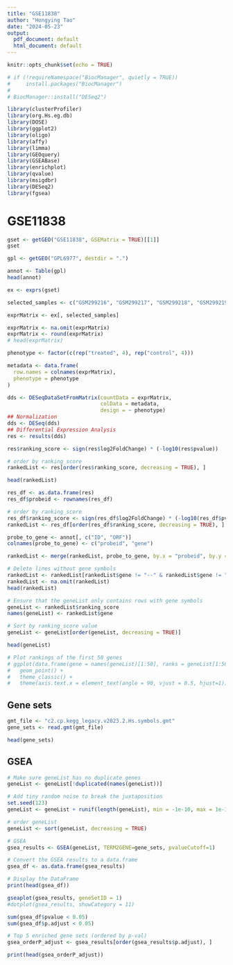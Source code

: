 ```yaml
---
title: "GSE11838"
author: "Hongying Tao"
date: "2024-05-23"
output:
  pdf_document: default
  html_document: default
---
```


```r
knitr::opts_chunk$set(echo = TRUE)
```

```r
# if (!requireNamespace("BiocManager", quietly = TRUE))
#     install.packages("BiocManager")
# 
# BiocManager::install("DESeq2")
```

```r
library(clusterProfiler)
library(org.Hs.eg.db)
library(DOSE)
library(ggplot2)
library(oligo)
library(affy)
library(limma)
library(GEOquery)
library(GSEABase)
library(enrichplot)
library(qvalue)
library(msigdbr)
library(DESeq2)
library(fgsea)
```


# GSE11838
```r
gset <- getGEO("GSE11838", GSEMatrix = TRUE)[[1]]
gset
```
```r
gpl <- getGEO("GPL6977", destdir = ".")

annot <- Table(gpl)
head(annot)
```

```r
ex <- exprs(gset)

selected_samples <- c("GSM299216", "GSM299217", "GSM299218", "GSM299219", "GSM299154", "GSM299155", "GSM299156", "GSM299157")

exprMatrix <- ex[, selected_samples]

exprMatrix <- na.omit(exprMatrix)
exprMatrix <- round(exprMatrix)
# head(exprMatrix)
```

```r
phenotype <- factor(c(rep("treated", 4), rep("control", 4)))

metadata <- data.frame(
  row.names = colnames(exprMatrix),
  phenotype = phenotype
)

dds <- DESeqDataSetFromMatrix(countData = exprMatrix,
                              colData = metadata,
                              design = ~ phenotype)
## Normalization
dds <- DESeq(dds)
## Differential Expression Analysis
res <- results(dds)
```
```r
res$ranking_score <- sign(res$log2FoldChange) * (-log10(res$pvalue))

# order by ranking_score
rankedList <- res[order(res$ranking_score, decreasing = TRUE), ]

head(rankedList)
```
```r
res_df <- as.data.frame(res)
res_df$probeid <- rownames(res_df)

# order by ranking_score
res_df$ranking_score <- sign(res_df$log2FoldChange) * (-log10(res_df$pvalue))
rankedList <- res_df[order(res_df$ranking_score, decreasing = TRUE), ]

probe_to_gene <- annot[, c("ID", "ORF")]
colnames(probe_to_gene) <- c("probeid", "gene")

rankedList <- merge(rankedList, probe_to_gene, by.x = "probeid", by.y = "probeid", all.x = TRUE)

# Delete lines without gene symbols
rankedList <- rankedList[rankedList$gene != "--" & rankedList$gene != "", ]
rankedList <- na.omit(rankedList)
head(rankedList)
```

```r
# Ensure that the geneList only contains rows with gene symbols
geneList <- rankedList$ranking_score
names(geneList) <- rankedList$gene

# Sort by ranking_score value
geneList <- geneList[order(geneList, decreasing = TRUE)]

head(geneList)
```

```r
# Plot rankings of the first 50 genes
# ggplot(data.frame(gene = names(geneList)[1:50], ranks = geneList[1:50]), aes(gene, ranks)) + 
# 	geom_point() +
# 	theme_classic() + 
# 	theme(axis.text.x = element_text(angle = 90, vjust = 0.5, hjust=1))
```

## Gene sets

```r
gmt_file <- "c2.cp.kegg_legacy.v2023.2.Hs.symbols.gmt"
gene_sets <- read.gmt(gmt_file)

head(gene_sets)
```

## GSEA
```r
# Make sure geneList has no duplicate genes
geneList <- geneList[!duplicated(names(geneList))]

# Add tiny random noise to break the juxtaposition
set.seed(123)
geneList <- geneList + runif(length(geneList), min = -1e-10, max = 1e-10)

# order geneList
geneList <- sort(geneList, decreasing = TRUE)

# GSEA
gsea_results <- GSEA(geneList, TERM2GENE=gene_sets, pvalueCutoff=1)

# Convert the GSEA results to a data.frame
gsea_df <- as.data.frame(gsea_results)

# Display the DataFrame
print(head(gsea_df))

```


```r
gseaplot(gsea_results, geneSetID = 1)
#dotplot(gsea_results, showCategory = 11)
```

```r
sum(gsea_df$pvalue < 0.05)
sum(gsea_df$p.adjust < 0.05)
```


```r
# Top 5 enriched gene sets (ordered by p-val)
gsea_orderP_adjust <- gsea_results[order(gsea_results$p.adjust), ]

print(head(gsea_orderP_adjust))
```

